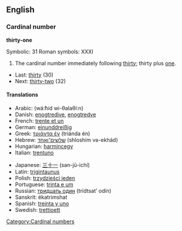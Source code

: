 ==English==
===Cardinal number===
'''thirty-one'''

Symbolic: 31
Roman symbols: XXXI

#The cardinal number immediately following [[thirty]]; thirty plus [[one]].

*Last: [[thirty]] (30)
*Next: [[thirty-two]] (32)

====Translations====
{{top}}
*Arabic: {{ARchar|[[واحد وثلاثين]]}} (wá:ħid wi-θalaθí:n)
*Danish: [[enogtredive]], [[enogtredve]]
*French: [[trente et un]]
*German: [[einunddreißig]]
*Greek: [[τριάντα έν]] (triánda én)
*Hebrew: [[שלשים־ואחד]] (shloshím və-ekhád)
*Hungarian: [[harmincegy]]
*Italian: [[trentuno]]
{{mid}}
*Japanese: [[三十一]] (san-jū-ichí)
*Latin: [[trigintaunus]]
*Polish: [[trzydzieści jeden]]
*Portuguese: [[trinta e um]]
*Russian: [[тридцать один]] (trídtsat’ odín)
*Sanskrit: ékatri''m''shat
*Spanish: [[treinta y uno]]
*Swedish: [[trettioett]]
{{bottom}}

[[Category:Cardinal numbers]]
